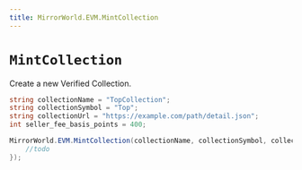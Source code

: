 ```yaml
---
title: MirrorWorld.EVM.MintCollection
---
```


# `MintCollection`

Create a new Verified Collection.

```csharp
string collectionName = "TopCollection";
string collectionSymbol = "Top";
string collectionUrl = "https://example.com/path/detail.json";
int seller_fee_basis_points = 400;

MirrorWorld.EVM.MintCollection(collectionName, collectionSymbol, collectionUrl, seller_fee_basis_points, null, null, (res) => {
    //todo
});
```